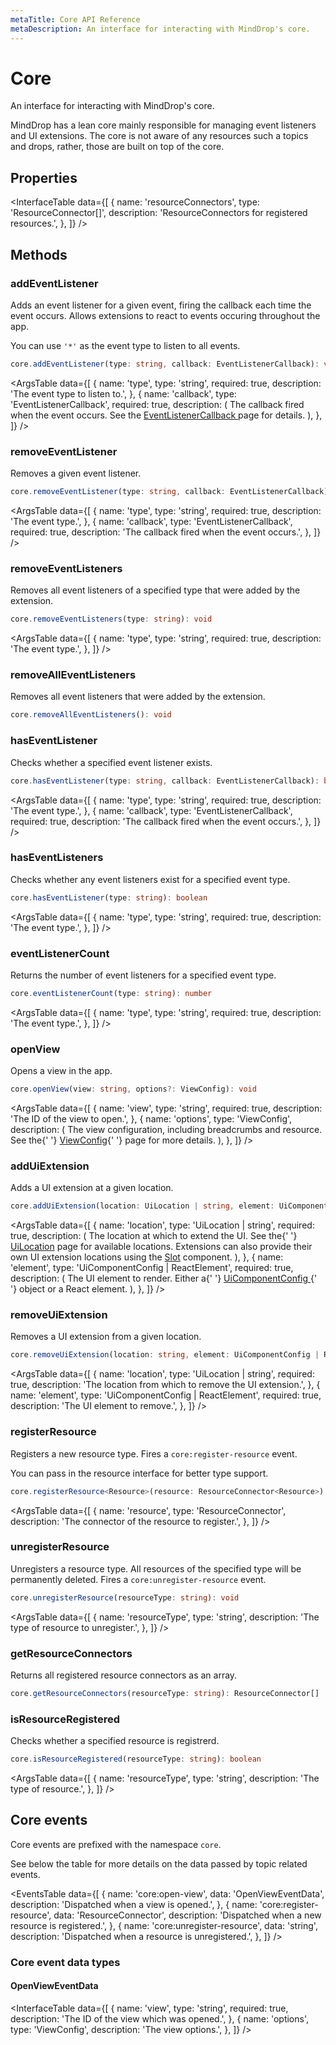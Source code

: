 ```yaml
---
metaTitle: Core API Reference
metaDescription: An interface for interacting with MindDrop's core.
---
```


# Core

<Description>
  An interface for interacting with MindDrop's core.
</Description>

MindDrop has a lean core mainly responsible for managing event listeners and UI extensions. The core is not aware of any resources such a topics and drops, rather, those are built on top of the core.

## Properties

<InterfaceTable
  data={[
    {
      name: 'resourceConnectors',
      type: 'ResourceConnector[]',
      description: 'ResourceConnectors for registered resources.',
    },
  ]}
/>

## Methods

### addEventListener

Adds an event listener for a given event, firing the callback each time the event occurs. Allows extensions to react to events occuring throughout the app.

You can use `'*'` as the event type to listen to all events.

```ts
core.addEventListener(type: string, callback: EventListenerCallback): void
```

<ArgsTable
  data={[
    {
      name: 'type',
      type: 'string',
      required: true,
      description: 'The event type to listen to.',
    },
    {
      name: 'callback',
      type: 'EventListenerCallback',
      required: true,
      description: (
        <span>
          The callback fired when the event occurs. See the
          <a href="/docs/extensions/types/event-listener-callback">
            EventListenerCallback
          </a> page for details.
        </span>
      ),
    },
  ]}
/>

### removeEventListener

Removes a given event listener.

```ts
core.removeEventListener(type: string, callback: EventListenerCallback): void
```

<ArgsTable
  data={[
    {
      name: 'type',
      type: 'string',
      required: true,
      description: 'The event type.',
    },
    {
      name: 'callback',
      type: 'EventListenerCallback',
      required: true,
      description: 'The callback fired when the event occurs.',
    },
  ]}
/>

### removeEventListeners

Removes all event listeners of a specified type that were added by the extension.

```ts
core.removeEventListeners(type: string): void
```

<ArgsTable
  data={[
    {
      name: 'type',
      type: 'string',
      required: true,
      description: 'The event type.',
    },
  ]}
/>

### removeAllEventListeners

Removes all event listeners that were added by the extension.

```ts
core.removeAllEventListeners(): void
```

### hasEventListener

Checks whether a specified event listener exists.

```ts
core.hasEventListener(type: string, callback: EventListenerCallback): boolean
```

<ArgsTable
  data={[
    {
      name: 'type',
      type: 'string',
      required: true,
      description: 'The event type.',
    },
    {
      name: 'callback',
      type: 'EventListenerCallback',
      required: true,
      description: 'The callback fired when the event occurs.',
    },
  ]}
/>

### hasEventListeners

Checks whether any event listeners exist for a specified event type.

```ts
core.hasEventListener(type: string): boolean
```

<ArgsTable
  data={[
    {
      name: 'type',
      type: 'string',
      required: true,
      description: 'The event type.',
    },
  ]}
/>

### eventListenerCount

Returns the number of event listeners for a specified event type.

```ts
core.eventListenerCount(type: string): number
```

<ArgsTable
  data={[
    {
      name: 'type',
      type: 'string',
      required: true,
      description: 'The event type.',
    },
  ]}
/>

### openView

Opens a view in the app.

```ts
core.openView(view: string, options?: ViewConfig): void
```

<ArgsTable
  data={[
    {
      name: 'view',
      type: 'string',
      required: true,
      description: 'The ID of the view to open.',
    },
    {
      name: 'options',
      type: 'ViewConfig',
      description: (
        <span>
          The view configuration, including breadcrumbs and resource.
          See the{' '}
          <a href="/docs/extensions/types/view-config">ViewConfig</a>{' '}
          page for more details.
        </span>
      ),
    },
  ]}
/>

### addUiExtension

Adds a UI extension at a given location.

```ts
core.addUiExtension(location: UiLocation | string, element: UiComponentConfig | ReactElement): void
```

<ArgsTable
  data={[
    {
      name: 'location',
      type: 'UiLocation | string',
      required: true,
      description: (
        <span>
          The location at which to extend the UI. See the{' '}
          <a href="">UiLocation</a> page for available locations.
          Extensions can also provide their own UI extension locations
          using the <a href="">Slot</a> component.
        </span>
      ),
    },
    {
      name: 'element',
      type: 'UiComponentConfig | ReactElement',
      required: true,
      description: (
        <span>
          The UI element to render. Either a{' '}
          <a href="/docs/extensions/types/ui-component-config">
            UiComponentConfig
          </a>{' '}
          object or a React element.
        </span>
      ),
    },
  ]}
/>

### removeUiExtension

Removes a UI extension from a given location.

```ts
core.removeUiExtension(location: string, element: UiComponentConfig | ReactElement): void
```

<ArgsTable
  data={[
    {
      name: 'location',
      type: 'UiLocation | string',
      required: true,
      description:
        'The location from which to remove the UI extension.',
    },
    {
      name: 'element',
      type: 'UiComponentConfig | ReactElement',
      required: true,
      description: 'The UI element to remove.',
    },
  ]}
/>

### registerResource

Registers a new resource type. Fires a `core:register-resource` event.

You can pass in the resource interface for better type support.

```ts
core.registerResource<Resource>(resource: ResourceConnector<Resource>): void
```

<ArgsTable
  data={[
    {
      name: 'resource',
      type: 'ResourceConnector',
      description: 'The connector of the resource to register.',
    },
  ]}
/>

### unregisterResource

Unregisters a resource type. All resources of the specified type will be permanently deleted. Fires a `core:unregister-resource` event.

```ts
core.unregisterResource(resourceType: string): void
```

<ArgsTable
  data={[
    {
      name: 'resourceType',
      type: 'string',
      description: 'The type of resource to unregister.',
    },
  ]}
/>

### getResourceConnectors

Returns all registered resource connectors as an array.

```ts
core.getResourceConnectors(resourceType: string): ResourceConnector[]
```

### isResourceRegistered

Checks whether a specified resource is registrerd.

```ts
core.isResourceRegistered(resourceType: string): boolean
```

<ArgsTable
  data={[
    {
      name: 'resourceType',
      type: 'string',
      description: 'The type of resource.',
    },
  ]}
/>

## Core events

Core events are prefixed with the namespace `core`.

See below the table for more details on the data passed by topic related events.

<EventsTable
  data={[
    {
      name: 'core:open-view',
      data: 'OpenViewEventData',
      description: 'Dispatched when a view is opened.',
    },
    {
      name: 'core:register-resource',
      data: 'ResourceConnector',
      description: 'Dispatched when a new resource is registered.',
    },
    {
      name: 'core:unregister-resource',
      data: 'string',
      description: 'Dispatched when a resource is unregistered.',
    },
  ]}
/>

### Core event data types

#### OpenViewEventData

<InterfaceTable
  data={[
    {
      name: 'view',
      type: 'string',
      required: true,
      description: 'The ID of the view which was opened.',
    },
    {
      name: 'options',
      type: 'ViewConfig',
      description: 'The view options.',
    },
  ]}
/>
